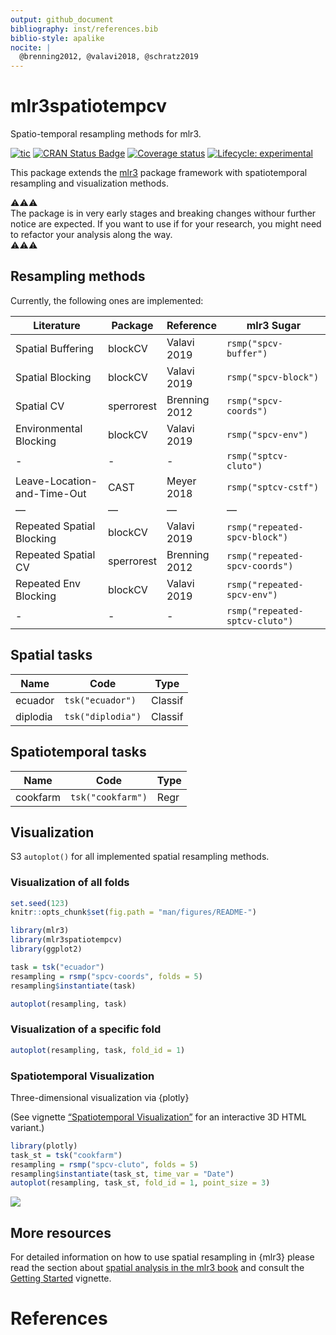 ```yaml
---
output: github_document
bibliography: inst/references.bib
biblio-style: apalike
nocite: | 
  @brenning2012, @valavi2018, @schratz2019
---
```


# mlr3spatiotempcv

Spatio-temporal resampling methods for mlr3.

<!-- badges: start -->
[![tic](https://github.com/mlr-org/mlr3spatiotempcv/workflows/tic/badge.svg?branch=master)](https://github.com/mlr-org/mlr3spatiotempcv/actions)
[![CRAN Status Badge](https://www.r-pkg.org/badges/version-ago/mlr3spatiotempcv)](https://cran.r-project.org/package=mlr3spatiotempcv)
[![Coverage status](https://codecov.io/gh/mlr-org/mlr3spatiotempcv/branch/master/graph/badge.svg)](https://codecov.io/github/mlr-org/mlr3spatiotempcv?branch=master)
[![Lifecycle: experimental](https://img.shields.io/badge/lifecycle-experimental-orange.svg)](https://www.tidyverse.org/lifecycle/#experimental)
<!-- badges: end -->

This package extends the [mlr3](https://github.com/mlr-org/mlr3) package framework with spatiotemporal resampling and visualization methods.

⚠️⚠️⚠️  
The package is in very early stages and breaking changes withour further notice are expected.
If you want to use if for your research, you might need to refactor your analysis along the way.  
⚠️⚠️⚠️

## Resampling methods

Currently, the following ones are implemented:

| Literature                  | Package    | Reference     | mlr3 Sugar                     |
| --------------------------- | ---------- | ------------- | ------------------------------ |
| Spatial Buffering           | blockCV    | Valavi 2019   | `rsmp("spcv-buffer")`          |
| Spatial Blocking            | blockCV    | Valavi 2019   | `rsmp("spcv-block")`           |
| Spatial CV                  | sperrorest | Brenning 2012 | `rsmp("spcv-coords")`          |
| Environmental Blocking      | blockCV    | Valavi 2019   | `rsmp("spcv-env")`             |
| -                           | -          | -             | `rsmp("sptcv-cluto")`          |
| Leave-Location-and-Time-Out | CAST       | Meyer 2018    | `rsmp("sptcv-cstf")`           |
| ---                         | ---        | ---           | ---                            |
| Repeated Spatial Blocking   | blockCV    | Valavi 2019   | `rsmp("repeated-spcv-block")`  |
| Repeated Spatial CV         | sperrorest | Brenning 2012 | `rsmp("repeated-spcv-coords")` |
| Repeated Env Blocking       | blockCV    | Valavi 2019   | `rsmp("repeated-spcv-env")`    |
| -                           | -          | -             | `rsmp("repeated-sptcv-cluto")` |

## Spatial tasks

| Name     | Code              | Type    |
| ---      | ---               | ---     |
| ecuador  | `tsk("ecuador")`  | Classif |
| diplodia | `tsk("diplodia")` | Classif |

## Spatiotemporal tasks

| Name     | Code              | Type    |
| ---      | ---               | ---     |
| cookfarm | `tsk("cookfarm")` | Regr    |

## Visualization

S3 `autoplot()` for all implemented spatial resampling methods.

### Visualization of all folds

```r
set.seed(123)
knitr::opts_chunk$set(fig.path = "man/figures/README-")
```


```r
library(mlr3)
library(mlr3spatiotempcv)
library(ggplot2)

task = tsk("ecuador")
resampling = rsmp("spcv-coords", folds = 5)
resampling$instantiate(task)

autoplot(resampling, task)
```

### Visualization of a specific fold

```r
autoplot(resampling, task, fold_id = 1)
```

### Spatiotemporal Visualization

Three-dimensional visualization via {plotly}

(See vignette ["Spatiotemporal Visualization"](https://mlr3spatiotempcv.mlr-org.com/articles/spatiotemp-viz.html) for an interactive 3D HTML variant.)

```r
library(plotly)
task_st = tsk("cookfarm")
resampling = rsmp("spcv-cluto", folds = 5)
resampling$instantiate(task_st, time_var = "Date")
autoplot(resampling, task_st, fold_id = 1, point_size = 3)
```

![](man/figures/spt-viz.png)

## More resources

For detailed information on how to use spatial resampling in {mlr3} please read the section about [spatial analysis in the mlr3 book](https://mlr3book.mlr-org.com/spatial.html) and consult the [Getting Started](https://mlr3spatiotempcv.mlr-org.com/articles/mlr3spatiotempcv.html) vignette.

# References
